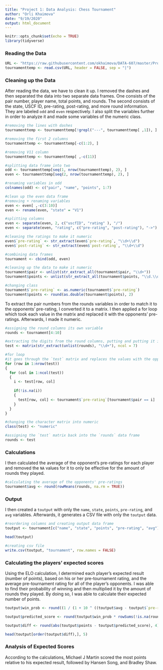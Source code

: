 ---
title: "Project 1: Data Analysis: Chess Tournament"
author: "Orli Khaimova"
date: "9/19/2020"
output: html_document
---

```{r setup, include=FALSE}
knitr::opts_chunk$set(echo = TRUE)
library(tidyverse)
```

### Reading the Data
```{r}
URL <- "https://raw.githubusercontent.com/okhaimova/DATA-607/master/Project1/tournamentinfo"
tournamenttemp <- read.csv(URL, header = FALSE, sep = "|")
```

### Cleaning up the Data

After reading the data, we have to clean it up. I removed the dashes and then separated the data into two separate data frames. One consists of the pair number, player name, total points, and rounds. The second consists of the state, USCF ID, pre-rating, post-rating, and more round information. They are labeled `odd` and `even` respectively. I also split the variables further in order to analyze it and made some variables of the numeric class.
```{r}
#removing the lines with dashes
tournamenttemp <- tournamenttemp[!grepl("---", tournamenttemp[ ,1]), ]

#removing the first 2 columns
tournamenttemp <- tournamenttemp[-c(1:2), ]

#removing V11 column
tournamenttemp <- tournamenttemp[ ,-c(11)]

#splitting data frame into two
odd <- tournamenttemp[seq(1, nrow(tournamenttemp), 2), ]
even <- tournamenttemp[seq(2, nrow(tournamenttemp), 2), ]

#renaming variables in odd
colnames(odd) <- c("pair", "name", "points", 1:7)

#clean up the even data frame
#removing + renaming variables
even <- even[ ,-c(3:10)]
even <- rename(even, "state" = "V1")

#splitting columns
even <- separate(even, 2, c("uscfID", "rating" ), "/")
even <- separate(even, "rating", c("pre-rating", "post-rating"), "->")

#cleaning the ratings to make it numeric 
even$`pre-rating` <- str_extract(even$`pre-rating`, "\\d+\\d")
even$`post-rating` <- str_extract(even$`post-rating`, "\\d+\\d")

#combining data frames
tournament <- cbind(odd, even)

#cleaning up the data to make it numeric
tournament$pair <- unlist(str_extract_all(tournament$pair, "\\d+"))
tournament$points <- unlist(str_extract_all(tournament$points, "\\d.\\d"))

#changing class
tournament$`pre-rating` <- as.numeric(tournament$`pre-rating`)
tournament$points <- round(as.double(tournament$points), 2)
```

To extract the pair numbers from the rounds variables in order to match it to the opponents' pre-rating, I converted it to a matrix. I then applied a for loop which took each value in the matrix and replaced it with the opponents' pre-ratings. Afterwards, I made it numeric.
```{r}
#assigning the round columns its own variable
rounds <- tournament[4:10]

#extracting the digits from the round columns, putting and putting it in a matrix
test <- matrix(str_extract(unlist(rounds), "\\d+"), ncol = 7)

#for loop
#it goes through the `test` matrix and replaces the values with the opponents' pre-rating
for (row in 1:nrow(test))
{
  for (col in 1:ncol(test))
  {
    i <- test[row, col]
    
    if(!is.na(i))
    {
      test[row, col] <- tournament$`pre-rating`[tournament$pair == i]
    }
  }
}

#changing the character matrix into numeric
class(test) <- "numeric"

#assigning the `test` matrix back into the `rounds` data frame
rounds <- test
```

### Calculations

I then calculated the average of the opponent's pre-ratings for each player and removed the `NA` values for it to only be effective for the amount of rounds they played.
```{r}
#calculating the average of the opponents' pre-ratings
tournament$avg <- round(rowMeans(rounds, na.rm = TRUE))
```

### Output

I then created a `toutput` with only the `name`, `state`, `points`, `pre-rating`, and `avg` variables. Afterwards, it generates a CSV file with only the `toutput` data.
```{r}
#reordering columns and creating output data frame
toutput <- tournament[c("name", "state", "points", "pre-rating", "avg")]

head(toutput)

#creating csv file
write.csv(toutput, "tournament", row.names = FALSE)
```

### Calculating the players' expected scores

Using the ELO calculation, I determined each player’s expected result (number of points),
based on his or her pre-tournament rating, and the average pre-tournament rating for all of the
player’s opponents. I was able to find their probability of winning and then multiplied it by the amount of rounds they played. By doing so, I was able to calculate their expected number of points.
```{r}
toutput$win_prob <- round((1 / (1 + 10 ^ ((toutput$avg - toutput$`pre-rating`) / 400))), 4)

toutput$predicted_score <- round(toutput$win_prob * rowSums(!is.na(rounds)), 4)

toutput$diff <- round(abs(toutput$points - toutput$predicted_score), 4)

head(toutput[order(toutput$diff),], 5)  
```
### Analysis of Expected Scores

According to the calculations, Michael J Martin scored the most points relative to his expected result, followed by Hansen Song, and Bradley Shaw. 